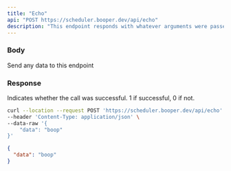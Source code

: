 ```yaml
---
title: "Echo"
api: "POST https://scheduler.booper.dev/api/echo"
description: "This endpoint responds with whatever arguments were passed in"
---
```


### Body

<ParamField body="data" type="any">
  Send any data to this endpoint
</ParamField>

### Response

<ResponseField name="success" type="number">
  Indicates whether the call was successful. 1 if successful, 0 if not.
</ResponseField>

<RequestExample>

```bash Example Request
curl --location --request POST 'https://scheduler.booper.dev/api/echo' \
--header 'Content-Type: application/json' \
--data-raw '{
    "data": "boop"
}'
```

</RequestExample>

<ResponseExample>

```json Response
{
  "data": "boop"
}
```

</ResponseExample>
